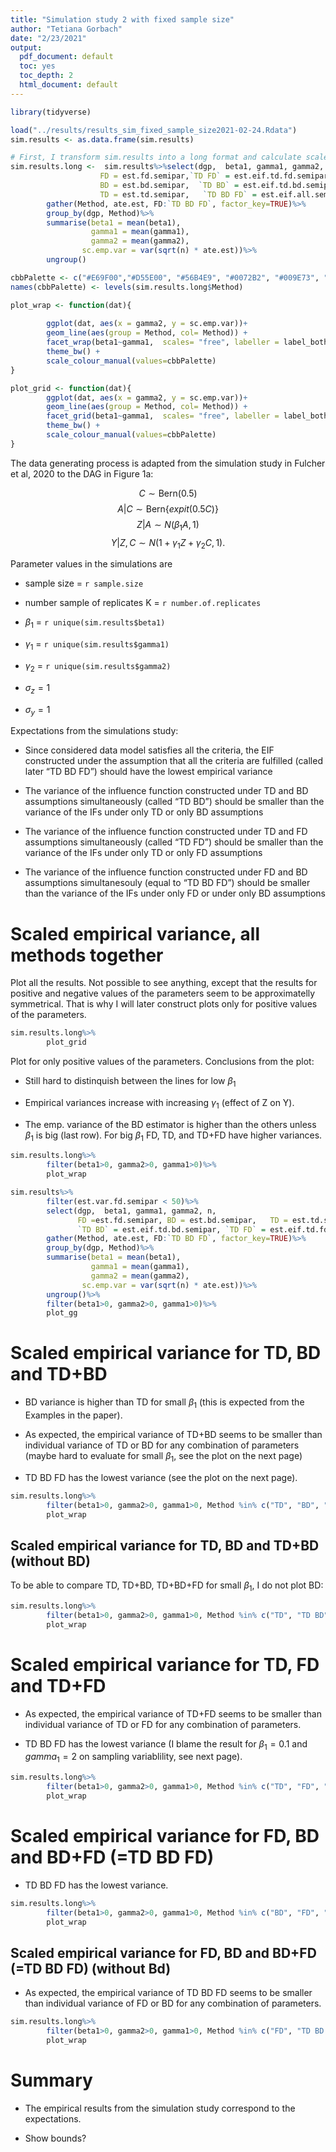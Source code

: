 ```yaml
---
title: "Simulation study 2 with fixed sample size"
author: "Tetiana Gorbach"
date: "2/23/2021"
output:
  pdf_document: default
  toc: yes
  toc_depth: 2
  html_document: default
---
```


```r
library(tidyverse)
```
\tableofcontents

```r
load("../results/results_sim_fixed_sample_size2021-02-24.Rdata")
sim.results <- as.data.frame(sim.results)

```

```r
# First, I transform sim.results into a long format and calculate scaled empirical variance:
sim.results.long <-  sim.results%>%select(dgp,  beta1, gamma1, gamma2, n, 
                    FD = est.fd.semipar,`TD FD` = est.eif.td.fd.semipar,
                    BD = est.bd.semipar,  `TD BD` = est.eif.td.bd.semipar,
                    TD = est.td.semipar,   `TD BD FD` = est.eif.all.semipar)%>%
        gather(Method, ate.est, FD:`TD BD FD`, factor_key=TRUE)%>%
        group_by(dgp, Method)%>%
        summarise(beta1 = mean(beta1), 
                  gamma1 = mean(gamma1), 
                  gamma2 = mean(gamma2),
                sc.emp.var = var(sqrt(n) * ate.est))%>%
        ungroup()
```

```r
cbbPalette <- c("#E69F00","#D55E00", "#56B4E9", "#0072B2", "#009E73", "#000000") # colorblind-friendly pallette
names(cbbPalette) <- levels(sim.results.long$Method)

plot_wrap <- function(dat){
        
        ggplot(dat, aes(x = gamma2, y = sc.emp.var))+ 
        geom_line(aes(group = Method, col= Method)) + 
        facet_wrap(beta1~gamma1,  scales= "free", labeller = label_both) +
        theme_bw() +
        scale_colour_manual(values=cbbPalette)
}

plot_grid <- function(dat){
        ggplot(dat, aes(x = gamma2, y = sc.emp.var))+ 
        geom_line(aes(group = Method, col= Method)) + 
        facet_grid(beta1~gamma1,  scales= "free", labeller = label_both) +
        theme_bw() +
        scale_colour_manual(values=cbbPalette)
}
```

The data generating process is adapted from the simulation study in Fulcher et al, 2020 to the DAG in Figure 1a:

$$ C \sim \text{Bern}(0.5) $$
$$ A|C \sim \text{Bern}\{expit (0.5C)\}$$
$$ Z|A \sim N(\beta_1A,1)$$
$$ Y|Z, C \sim N(1+\gamma_1Z+\gamma_2C,1).$$

Parameter values in the simulations are

* sample size = `r sample.size`

* number sample of replicates K = `r number.of.replicates`

* $\beta_1$ = `r unique(sim.results$beta1)`

* $\gamma_1$ = `r unique(sim.results$gamma1)`

* $\gamma_2$ = `r unique(sim.results$gamma2)`

* $\sigma_z = 1$

* $\sigma_y = 1$


Expectations from the simulations study:

* Since considered data model satisfies all the criteria,  the EIF constructed under the assumption that all the criteria are fulfilled (called later "TD BD FD") should have the lowest empirical variance

* The variance of the influence function constructed under TD and BD assumptions  simultaneously (called "TD BD") should be smaller than the variance of the IFs under only TD  or only BD assumptions

* The variance of the influence function constructed under TD and FD assumptions simultaneously (called "TD FD") should be smaller than the variance of the IFs under only TD or only FD assumptions

* The variance of the influence function constructed under FD and BD assumptions simultanesouly (equal to "TD BD FD") should be smaller than the variance of the IFs under only FD or under only BD assumptions


\newpage 
# Scaled empirical variance, all methods together 

Plot all the results. Not possible to see anything, except that the results for positive and negative values of the parameters seem to be approximatelly symmetrical. 
That is why I  will later construct plots only for positive values of the parameters. 

```r
sim.results.long%>%
        plot_grid
```

\newpage
Plot for only positive values of the parameters. 
Conclusions from the plot:

* Still hard to distinquish between the lines for low $\beta_1$

* Empirical variances increase with increasing $\gamma_1$ (effect of Z on Y).

* The emp. variance of the BD estimator is higher than the others unless $\beta_1$ is big (last row). For big $\beta_1$ FD, TD, and TD+FD have higher variances.

```r
sim.results.long%>% 
        filter(beta1>0, gamma2>0, gamma1>0)%>%
        plot_wrap
```

\newpage
```r
sim.results%>%
        filter(est.var.fd.semipar < 50)%>%
        select(dgp,  beta1, gamma1, gamma2, n, 
               FD =est.fd.semipar, BD = est.bd.semipar,   TD = est.td.semipar,  
               `TD BD` = est.eif.td.bd.semipar, `TD FD` = est.eif.td.fd.semipar, `TD BD FD` = est.eif.all.semipar)%>%
        gather(Method, ate.est, FD:`TD BD FD`, factor_key=TRUE)%>%
        group_by(dgp, Method)%>%
        summarise(beta1 = mean(beta1), 
                  gamma1 = mean(gamma1), 
                  gamma2 = mean(gamma2),
                sc.emp.var = var(sqrt(n) * ate.est))%>%
        ungroup()%>%
        filter(beta1>0, gamma2>0, gamma1>0)%>%
        plot_gg
```

\newpage
# Scaled empirical variance for TD,  BD and TD+BD

* BD variance is higher than TD for small $\beta_1$ (this is expected from the Examples in the paper). 

* As expected, the empirical variance of TD+BD seems to be smaller than individual variance of TD or BD for any combination of parameters (maybe hard to evaluate for small $\beta_1$, see the plot on the next page)

* TD BD FD has the lowest variance (see the plot on the next page). 

```r
sim.results.long%>% 
        filter(beta1>0, gamma2>0, gamma1>0, Method %in% c("TD", "BD", "TD BD", "TD BD FD"))%>%
        plot_wrap
```

\newpage
## Scaled empirical variance for TD,  BD and TD+BD (without BD)

To be able to compare TD, TD+BD, TD+BD+FD  for small $\beta_1$, I do not plot BD:

```r
sim.results.long%>% 
        filter(beta1>0, gamma2>0, gamma1>0, Method %in% c("TD", "TD BD", "TD BD FD"))%>%
        plot_wrap
```

\newpage
# Scaled empirical variance for TD,  FD and TD+FD

* As expected, the empirical variance of TD+FD seems to be smaller than individual variance of TD or FD for any combination of parameters. 

* TD BD FD has the lowest variance (I blame the result for $\beta_1 = 0.1$ and $gamma_1=2$ on sampling variablility, see next page). 

```r
sim.results.long%>% 
        filter(beta1>0, gamma2>0, gamma1>0, Method %in% c("TD", "FD", "TD FD", "TD BD FD"))%>%
        plot_wrap
```





\newpage
# Scaled empirical variance for FD,  BD and BD+FD (=TD BD FD)

* TD BD FD has the lowest variance. 

```r
sim.results.long%>% 
        filter(beta1>0, gamma2>0, gamma1>0, Method %in% c("BD", "FD", "TD BD FD"))%>%
        plot_wrap
```


\newpage
## Scaled empirical variance for FD,  BD and BD+FD (=TD BD FD) (without Bd)


* As expected, the empirical variance of TD BD FD seems to be smaller than individual variance of FD or BD for any combination of parameters.

```r
sim.results.long%>% 
        filter(beta1>0, gamma2>0, gamma1>0, Method %in% c("FD", "TD BD FD"))%>%
        plot_wrap
```



\newpage
# Summary

 * The empirical results from the simulation study correspond to the expectations.
 
 * Show bounds?
